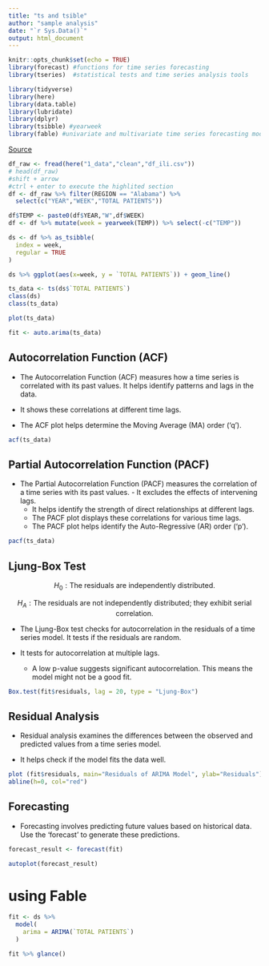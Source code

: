 ```yaml
---
title: "ts and tsible"
author: "sample analysis"
date: "`r Sys.Data()`"
output: html_document
---
```


```r
knitr::opts_chunk$set(echo = TRUE)
library(forecast) #functions for time series forecasting
library(tseries)  #statistical tests and time series analysis tools

library(tidyverse)
library(here)
library(data.table)
library(lubridate)
library(dplyr)
library(tsibble) #yearweek
library(fable) #univariate and multivariate time series forecasting models, tsibble
```

[Source](https://www.kdnuggets.com/how-to-conduct-time-series-analysis-in-r)

```r
df_raw <- fread(here("1_data","clean","df_ili.csv"))
# head(df_raw)
#shift + arrow
#ctrl + enter to execute the highlited section 
df <- df_raw %>% filter(REGION == "Alabama") %>% 
  select(c("YEAR","WEEK","TOTAL PATIENTS"))

df$TEMP <- paste0(df$YEAR,"W",df$WEEK)
df <- df %>% mutate(week = yearweek(TEMP)) %>% select(-c("TEMP"))

ds <- df %>% as_tsibble(
  index = week,
  regular = TRUE
)

ds %>% ggplot(aes(x=week, y = `TOTAL PATIENTS`)) + geom_line()

ts_data <- ts(ds$`TOTAL PATIENTS`)
class(ds)
class(ts_data)
```

```r
plot(ts_data)

fit <- auto.arima(ts_data)
```

## Autocorrelation Function (ACF)
 
- The Autocorrelation Function (ACF) measures how a time series is correlated with its past values. It helps identify patterns and lags in the data. 

- It shows these correlations at different time lags. 

- The ACF plot helps determine the Moving Average (MA) order ('q').

```r
acf(ts_data)
```

## Partial Autocorrelation Function (PACF)
 

- The Partial Autocorrelation Function (PACF) measures the correlation of a time series with its past values. - It excludes the effects of intervening lags. 
  - It helps identify the strength of direct relationships at different lags. 
  - The PACF plot displays these correlations for various time lags. 
  - The PACF plot helps identify the Auto-Regressive (AR) order ('p').

```r
pacf(ts_data)

```

## Ljung-Box Test
 

$$H_0: \text{The residuals are independently distributed.}$$

$$H_A: \text{The residuals are not independently distributed; they exhibit serial correlation.}$$

- The Ljung-Box test checks for autocorrelation in the residuals of a time series model. It tests if the residuals are random. 

- It tests for autocorrelation at multiple lags. 
  - A low p-value suggests significant autocorrelation. This means the model might not be a good fit.

```r
Box.test(fit$residuals, lag = 20, type = "Ljung-Box")
```

## Residual Analysis
 
- Residual analysis examines the differences between the observed and predicted values from a time series model. 

- It helps check if the model fits the data well.

```r
plot (fit$residuals, main="Residuals of ARIMA Model", ylab="Residuals")
abline(h=0, col="red")
```

## Forecasting
 
- Forecasting involves predicting future values based on historical data. Use the 'forecast' to generate these predictions.

```r
forecast_result <- forecast(fit) 

autoplot(forecast_result)
```
# using Fable

```r
fit <- ds %>%
  model(
    arima = ARIMA(`TOTAL PATIENTS`)
  )

fit %>% glance()

```

